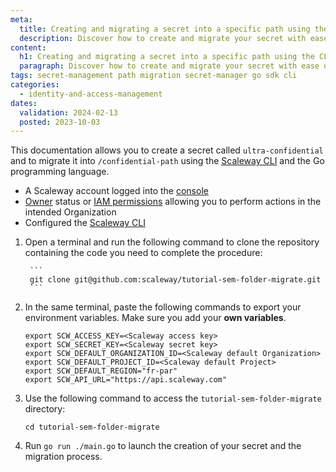 ```yaml
---
meta:
  title: Creating and migrating a secret into a specific path using the CLI and Go
  description: Discover how to create and migrate your secret with ease using the Scaleway CLI and Go, ensuring efficient management within specified paths.
content:
  h1: Creating and migrating a secret into a specific path using the CLI and Go
  paragraph: Discover how to create and migrate your secret with ease using the Scaleway CLI and Go, ensuring efficient management within specified paths.
tags: secret-management path migration secret-manager go sdk cli
categories:
  - identity-and-access-management
dates:
  validation: 2024-02-13
  posted: 2023-10-03
---
```


This documentation allows you to create a secret called `ultra-confidential` and to migrate it into `/confidential-path` using the [Scaleway CLI](https://github.com/scaleway/scaleway-cli#installation) and the Go programming language.

<Macro id="requirements" />

- A Scaleway account logged into the [console](https://console.scaleway.com)
- [Owner](/identity-and-access-management/iam/concepts/#owner) status or [IAM permissions](/identity-and-access-management/iam/concepts/#permission) allowing you to perform actions in the intended Organization
- Configured the [Scaleway CLI](https://github.com/scaleway/scaleway-cli#installation)

1. Open a terminal and run the following command to clone the repository containing the code you need to complete the procedure:

        ```
        git clone git@github.com:scaleway/tutorial-sem-folder-migrate.git
        ```

2. In the same terminal, paste the following commands to export your environment variables. Make sure you add your **own variables**.

    ```
    export SCW_ACCESS_KEY=<Scaleway access key>
    export SCW_SECRET_KEY=<Scaleway secret key>
    export SCW_DEFAULT_ORGANIZATION_ID=<Scaleway default Organization>
    export SCW_DEFAULT_PROJECT_ID=<Scaleway default Project>
    export SCW_DEFAULT_REGION="fr-par"
    export SCW_API_URL="https://api.scaleway.com"
    ```
3. Use the following command to access the `tutorial-sem-folder-migrate` directory:
    ```
    cd tutorial-sem-folder-migrate
    ```
4. Run `go run ./main.go` to launch the creation of your secret and the migration process.